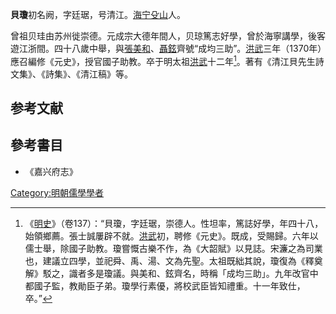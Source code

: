 '''貝瓊'''{{BD|1314年||1379年||catIdx=B}}初名阙，字廷琚，号清江。[[海宁|海宁]][[殳山|殳山]]人。

曾祖贝珪由苏州徙崇德。元成宗大德年間人，贝琼篤志好學，曾於海寧講學，後客遊江浙間。四十八歲中舉，與[[張美和|張美和]]、[[聶鉉|聶鉉]]齊號“成均三助”。[[洪武|洪武]]三年（1370年）應召編修《元史》，授官國子助教。卒于明太祖[[洪武|洪武]]十二年<ref>《[[明史|明史]]》（卷137）：“貝瓊，字廷琚，崇德人。性坦率，篤誌好學，年四十八，始領鄉薦。張士誠屢辟不就。[[洪武|洪武]]初，聘修《元史》。既成，受賜歸。六年以儒士舉，除國子助教。瓊嘗慨古樂不作，為《大韶賦》以見誌。宋濂之為司業也，建議立四學，並祀舜、禹、湯、文為先聖。太祖既絀其說，瓊復為《釋奠解》駁之，識者多是瓊議。與美和、鉉齊名，時稱「成均三助」。九年改官中都國子監，教勛臣子弟。瓊學行素優，將校武臣皆知禮重。十一年致仕，卒。”</ref>。著有《清江貝先生詩文集》、《詩集》、《清江稿》等。

==参考文献==
{{wikisource|明史/卷137}}
<div class="references-small">
<references />
</div>

==參考書目==
*《嘉兴府志》

{{明朝人物小作品}}

[[Category:明朝儒學學者|Category:明朝儒學學者]]
